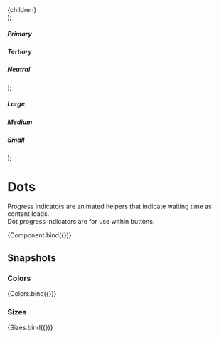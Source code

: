 


  <section>
    <div style={{ display: 'flex', gap: '2rem' }}>{children}</div>
  </section>
);

  <Container>
    <div>
      <h5>Primary</h5>
      <div style={{ padding: '10px 0' }}>
        <DotsIndicator size="small" color="primary"/>
      </div>
    </div>
    <div>
      <h5>Tertiary</h5>
      <div style={{ padding: '10px 0' }}>
        <DotsIndicator size="small" color="tertiary" />
      </div>
    </div>
    <div>
      <h5>Neutral</h5>
      <div style={{ borderRadius: '3px', backgroundColor: '#DCDCDC', padding: '10px' }}>
        <DotsIndicator size="small" color="neutral" />
      </div>
    </div>
  </Container>
);

  <Container>
    <div>
      <h5>Large</h5>
      <DotsIndicator color="primary" size="large" />
    </div>
    <div>
      <h5>Medium</h5>
      <DotsIndicator color="primary" size="medium" />
    </div>
    <div>
      <h5>Small</h5>
      <DotsIndicator color="primary" size="small" />
    </div>
  </Container>
);

<Meta title="Progress Indicator/Dots" component={DotsIndicator} />

# Dots

Progress indicators are animated helpers that indicate waiting time as content loads.  
Dot progress indicators are for use within buttons.

<Canvas>
  <Story name="Default" args={{ size: 'small', color: 'primary' }}>
    {Component.bind({})}
  </Story>
</Canvas>

<ArgsTable story="Default" />

## Snapshots

### Colors

<Story name="Colors">{Colors.bind({})}</Story>

### Sizes

<Story name="Sizes">{Sizes.bind({})}</Story>
